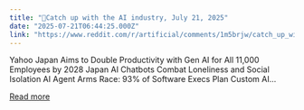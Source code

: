 ```yaml
---
title: "🚨Catch up with the AI industry, July 21, 2025"
date: "2025-07-21T06:44:25.000Z"
link: "https://www.reddit.com/r/artificial/comments/1m5brjw/catch_up_with_the_ai_industry_july_21_2025/"
---
```


Yahoo Japan Aims to Double Productivity with Gen AI for All 11,000 Employees by 2028
 Japan AI Chatbots Combat Loneliness and Social Isolation
 AI Agent Arms Race: 93% of Software Execs Plan Custom AI...

[Read more](https://www.reddit.com/r/artificial/comments/1m5brjw/catch_up_with_the_ai_industry_july_21_2025/)
